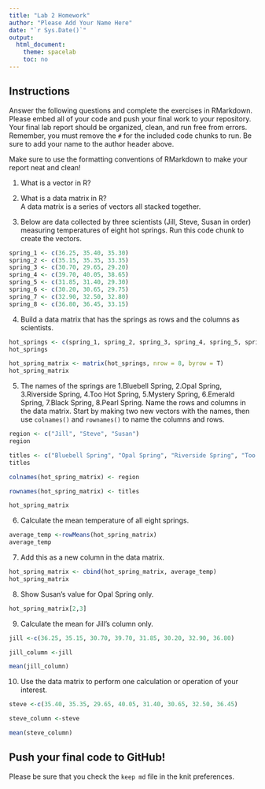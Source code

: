 ```yaml
---
title: "Lab 2 Homework"
author: "Please Add Your Name Here"
date: "`r Sys.Date()`"
output:
  html_document:
    theme: spacelab
    toc: no
---
```


## Instructions
Answer the following questions and complete the exercises in RMarkdown. Please embed all of your code and push your final work to your repository. Your final lab report should be organized, clean, and run free from errors. Remember, you must remove the `#` for the included code chunks to run. Be sure to add your name to the author header above.  

Make sure to use the formatting conventions of RMarkdown to make your report neat and clean!  

1. What is a vector in R?  


2. What is a data matrix in R?  
A data matrix is a series of vectors all stacked together.

3. Below are data collected by three scientists (Jill, Steve, Susan in order) measuring temperatures of eight hot springs. Run this code chunk to create the vectors.  
```r
spring_1 <- c(36.25, 35.40, 35.30)
spring_2 <- c(35.15, 35.35, 33.35)
spring_3 <- c(30.70, 29.65, 29.20)
spring_4 <- c(39.70, 40.05, 38.65)
spring_5 <- c(31.85, 31.40, 29.30)
spring_6 <- c(30.20, 30.65, 29.75)
spring_7 <- c(32.90, 32.50, 32.80)
spring_8 <- c(36.80, 36.45, 33.15)
```

4. Build a data matrix that has the springs as rows and the columns as scientists.  

```r
hot_springs <- c(spring_1, spring_2, spring_3, spring_4, spring_5, spring_6, spring_7, spring_8)
hot_springs
```

```r
hot_spring_matrix <- matrix(hot_springs, nrow = 8, byrow = T)
hot_spring_matrix
```

5. The names of the springs are 1.Bluebell Spring, 2.Opal Spring, 3.Riverside Spring, 4.Too Hot Spring, 5.Mystery Spring, 6.Emerald Spring, 7.Black Spring, 8.Pearl Spring. Name the rows and columns in the data matrix. Start by making two new vectors with the names, then use `colnames()` and `rownames()` to name the columns and rows.

```r
region <- c("Jill", "Steve", "Susan")
region
```

```r
titles <- c("Bluebell Spring", "Opal Spring", "Riverside Spring", "Too Hot Spring", "Mystery Spring", "Emerald Spring", "Black Spring", "Pearl Spring")
titles
```

```r
colnames(hot_spring_matrix) <- region
```

```r
rownames(hot_spring_matrix) <- titles
```

```r
hot_spring_matrix
```


6. Calculate the mean temperature of all eight springs.

```r
average_temp <-rowMeans(hot_spring_matrix)
average_temp
```


7. Add this as a new column in the data matrix.  

```r
hot_spring_matrix <- cbind(hot_spring_matrix, average_temp)
hot_spring_matrix
```

8. Show Susan's value for Opal Spring only.

```r
hot_spring_matrix[2,3]
```

9. Calculate the mean for Jill's column only.  

```r
jill <-c(36.25, 35.15, 30.70, 39.70, 31.85, 30.20, 32.90, 36.80)
```

```r
jill_column <-jill
```

```r
mean(jill_column)
```

10. Use the data matrix to perform one calculation or operation of your interest.

```r
steve <-c(35.40, 35.35, 29.65, 40.05, 31.40, 30.65, 32.50, 36.45)
```

```r
steve_column <-steve
```

```r
mean(steve_column)
```


## Push your final code to GitHub!
Please be sure that you check the `keep md` file in the knit preferences.  